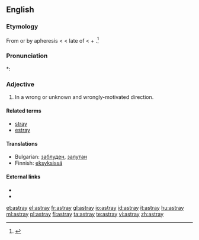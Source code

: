 ==English==

===Etymology===
From {{etyl|enm}} {{term|astraien}} or by apheresis {{term|straien}} < {{etyl|fro}} {{term|estraier||to stray}} < late {{etyl|ML.}}  of {{term|extravagari||to wander beyond}} < {{etyl|la}} {{term|extra||lang=la|beyond}} + {{term|vagari||lang=la|to wander, stray}}.<ref>{{R:Century 1911}}</ref>

===Pronunciation===
*: {{rhymes|eɪ}}

===Adjective===
{{infl|en|adjective}}

# In a wrong or unknown and wrongly-motivated direction.

====Related terms====
* [[stray]]
* [[estray]]

====Translations====
* Bulgarian: [[заблуден]], [[залутан]]
* Finnish: [[eksyksissä]]

====External links====
<references/>
* {{R:Webster 1913}}
* {{R:OneLook}}

[[et:astray]]
[[el:astray]]
[[fr:astray]]
[[gl:astray]]
[[io:astray]]
[[id:astray]]
[[it:astray]]
[[hu:astray]]
[[ml:astray]]
[[pl:astray]]
[[fi:astray]]
[[ta:astray]]
[[te:astray]]
[[vi:astray]]
[[zh:astray]]